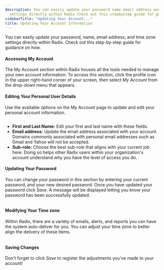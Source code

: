 ```yaml
---
description: You can easily update your password name email address and time zone
  settings directly within Radix Check out this stepbystep guide for guidance on how
sidebarTitle: "Updating Your Account..."
title: Updating Your Account Information
---
```


You can easily update your password, name, email address, and time zone settings directly within Radix. Check out this step-by-step guide for guidance on how. 


#### Accessing My Account





The My Account section within Radix houses all the tools needed to manage your own account information. To access this section, click the profile icon in the upper right-hand corner of your screen, then select *My Account* from the drop-down menu that appears. 



#### 


#### Editing Your Personal User Details







Use the available options on the My Account page to update and edit your personal account information. 


<Frame caption="User account management interface with options for updating details and changing password.">
  <img src="/images/radix/450f8fc19cefc6df119b421c4d2bec3bd8b182df.png" alt="" />
</Frame>


* **First and Last Name:** Edit your first and last name with these fields.
* **Email address:** Update the email address associated with your account. Domains commonly associated with personal email addresses such as Gmail and Yahoo will not be accepted.
* **Sub-role:** Choose the best sub-role that aligns with your current job here. Doing so helps other Radix users within your organization's account understand why you have the level of access you do.








#### Updating Your Password


You can change your password in this section by entering your current password, and your new desired password. Once you have updated your password click *Save*. A message will be displayed letting you know your password has been successfully updated.


<Frame caption="User account management interface with options to update details and change password.">
  <img src="/images/radix/be45025c81ba578d881d3fdf8671a3dfb99f69de.png" alt="" />
</Frame>












#### Modifying Your Time zone


Within Radix, there are a variety of emails, alerts, and reports you can have the system auto-deliver for you. You can adjust your time zone to better align the delivery of these items. 


<Frame caption="Change password and settings for renewal percentage and timezone selection.">
  <img src="/images/radix/8f3058b371ca2fdcff25d710342fdedd1434018d.png" alt="" />
</Frame>








#### Saving Changes


Don't forget to click *Save* to register the adjustments you've made to your account!